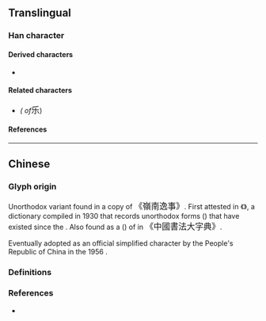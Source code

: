{{also|樂}}
{{character info/new}}
==Translingual==
{{stroke order|strokes=5}}
{{Han simplified forms|樂|楽|乐}}

===Han character===
{{Han char|rn=4|rad=丿|as=04|sn=5|four=72904|canj=HVD|ids=⿻⿱丿𠃋小}}

====Derived characters====
* {{l|mul|[[𪠸]], [[㧰]], [[泺]], [[栎]], [[烁]], [[𬍛]], [[轹]], [[䀥]], [[砾]], [[铄]], [[跞]], [[𬼏]], [[𬏤]]}}

====Related characters====
* {{l|mul|[[樂]]}} ''({{w|Traditional Chinese|Traditional form}} of ''<big>乐</big>)

====References====
{{Han ref|kx=0082.131|hdz=10037.050|uh=4E50}}

----

==Chinese==

===Glyph origin===

Unorthodox variant {{Han simp|樂|nocap=y}} found in a {{w|Movable type#Metal movable type in China|moveable type}} copy of <big>《嶺南逸事》</big>. First attested in 《{{w2|zh|宋元以來俗字譜}}》, a {{w|Variant Chinese character|variant forms}} dictionary compiled in 1930 that records unorthodox forms ({{l|zh|俗字}}) that have existed since the {{w|Song dynasty}}. Also found as a {{w|Cursive script (East Asia)|cursive form}} ({{w2|zh|草書}}) of {{l|zh|樂}} in <big>《中國書法大字典》</big>.

Eventually adopted as an official simplified character by the People's Republic of China in the 1956 {{w|Chinese Character Simplification Scheme}}. <!-- Refer https://zh.wikisource.org/wiki/漢字簡化方案 -->

===Definitions===
{{zh-see|樂|sv}}

===References===
* {{R:twedu|A02016-002}}